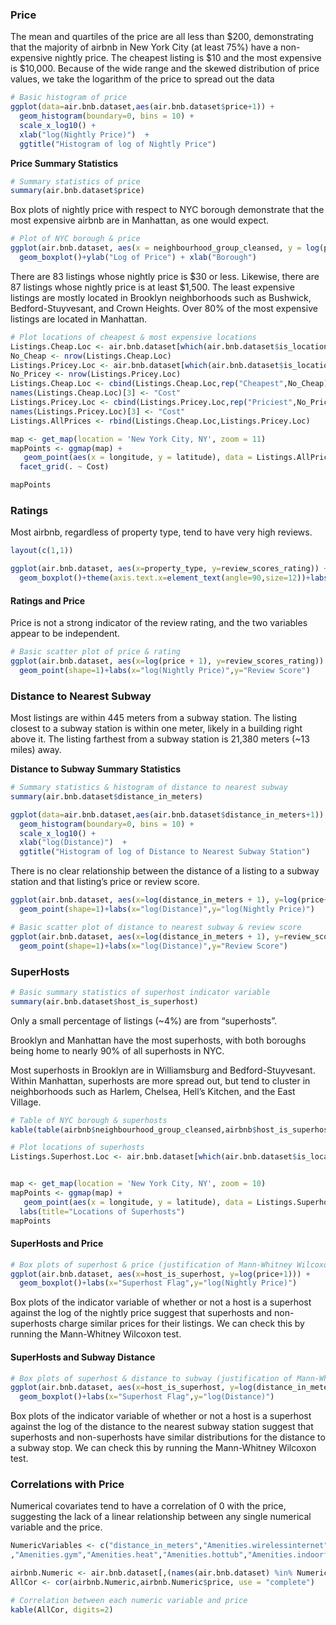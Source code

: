 
### Price

The mean and quartiles of the price are all less than $200, demonstrating that the majority of airbnb in New York City (at least 75%) have a non-expensive nightly price. The cheapest listing is $10 and the most expensive is $10,000. Because of the wide range and the skewed distribution of price values, we take the logarithm of the price to spread out the data

```r

# Basic histogram of price
ggplot(data=air.bnb.dataset,aes(air.bnb.dataset$price+1)) + 
  geom_histogram(boundary=0, bins = 10) + 
  scale_x_log10() +
  xlab("log(Nightly Price)")  + 
  ggtitle("Histogram of log of Nightly Price")

```

**Price Summary Statistics**
```r
# Summary statistics of price
summary(air.bnb.dataset$price)
```

Box plots of nightly price with respect to NYC borough demonstrate that the most expensive airbnb are in Manhattan, as one would expect.

```r
# Plot of NYC borough & price
ggplot(air.bnb.dataset, aes(x = neighbourhood_group_cleansed, y = log(price+1))) + 
  geom_boxplot()+ylab("Log of Price") + xlab("Borough")
```

There are 83 listings whose nightly price is \$30 or less. Likewise, there are 87 listings whose nightly price is at least \$1,500. The least expensive listings are mostly located in Brooklyn neighborhoods such as Bushwick, Bedford-Stuyvesant, and Crown Heights. Over 80% of the most expensive listings are located in Manhattan. 

```r
# Plot locations of cheapest & most expensive locations
Listings.Cheap.Loc <- air.bnb.dataset[which(air.bnb.dataset$is_location_exact=="t" & air.bnb.dataset$price <= 30),c("latitude","longitude")]
No_Cheap <- nrow(Listings.Cheap.Loc)
Listings.Pricey.Loc <- air.bnb.dataset[which(air.bnb.dataset$is_location_exact=="t" & air.bnb.dataset$price >= 1500),c("latitude","longitude")]
No_Pricey <- nrow(Listings.Pricey.Loc)
Listings.Cheap.Loc <- cbind(Listings.Cheap.Loc,rep("Cheapest",No_Cheap))
names(Listings.Cheap.Loc)[3] <- "Cost"
Listings.Pricey.Loc <- cbind(Listings.Pricey.Loc,rep("Priciest",No_Pricey))
names(Listings.Pricey.Loc)[3] <- "Cost"
Listings.AllPrices <- rbind(Listings.Cheap.Loc,Listings.Pricey.Loc)

map <- get_map(location = 'New York City, NY', zoom = 11)
mapPoints <- ggmap(map) +
   geom_point(aes(x = longitude, y = latitude), data = Listings.AllPrices, alpha = .5) +
  facet_grid(. ~ Cost)

mapPoints
```



### Ratings 

Most airbnb, regardless of property type, tend to have very high reviews.

```r
layout(c(1,1))

ggplot(air.bnb.dataset, aes(x=property_type, y=review_scores_rating)) +
  geom_boxplot()+theme(axis.text.x=element_text(angle=90,size=12))+labs(x="Property Type",y="Review Score")

```

#### Ratings and Price

Price is not a strong indicator of the review rating, and the two variables appear to be independent.

```r
# Basic scatter plot of price & rating
ggplot(air.bnb.dataset, aes(x=log(price + 1), y=review_scores_rating)) +
  geom_point(shape=1)+labs(x="log(Nightly Price)",y="Review Score")

```

### Distance to Nearest Subway

Most listings are within 445 meters from a subway station. The listing closest to a subway station is within one meter, likely in a building right above it. The listing farthest from a subway station is 21,380 meters (~13 miles) away.

**Distance to Subway Summary Statistics**
```r
# Summary statistics & histogram of distance to nearest subway
summary(air.bnb.dataset$distance_in_meters)
```
```r
ggplot(data=air.bnb.dataset,aes(air.bnb.dataset$distance_in_meters+1)) + 
  geom_histogram(boundary=0, bins = 10) + 
  scale_x_log10() +
  xlab("log(Distance)")  + 
  ggtitle("Histogram of log of Distance to Nearest Subway Station")
```

There is no clear relationship between the distance of a listing to a subway station and that listing's price or review score.

```r
ggplot(air.bnb.dataset, aes(x=log(distance_in_meters + 1), y=log(price+1))) +
  geom_point(shape=1)+labs(x="log(Distance)",y="log(Nightly Price)")

# Basic scatter plot of distance to nearest subway & review score
ggplot(air.bnb.dataset, aes(x=log(distance_in_meters + 1), y=review_scores_rating)) +
  geom_point(shape=1)+labs(x="log(Distance)",y="Review Score")
```


### SuperHosts

```r
# Basic summary statistics of superhost indicator variable
summary(air.bnb.dataset$host_is_superhost)
```

Only a small percentage of listings (~4%) are from "superhosts".

Brooklyn and Manhattan have the most superhosts, with both boroughs being home to nearly 90% of all superhosts in NYC.

Most superhosts in Brooklyn are in Williamsburg and Bedford-Stuyvesant. Within Manhattan, superhosts are more spread out, but tend to cluster in neighborhoods such as Harlem, Chelsea, Hell's Kitchen, and the East Village.

```r
# Table of NYC borough & superhosts
kable(table(airbnb$neighbourhood_group_cleansed,airbnb$host_is_superhost))
```



```r
# Plot locations of superhosts
Listings.Superhost.Loc <- air.bnb.dataset[which(air.bnb.dataset$is_location_exact=="t" & air.bnb.dataset$host_is_superhost == "t"),c("latitude","longitude")]


map <- get_map(location = 'New York City, NY', zoom = 10)
mapPoints <- ggmap(map) +
   geom_point(aes(x = longitude, y = latitude), data = Listings.Superhost.Loc, alpha = .5)+
  labs(title="Locations of Superhosts")
mapPoints
```


#### SuperHosts and Price

```r
# Box plots of superhost & price (justification of Mann-Whitney Wilcoxon test)
ggplot(air.bnb.dataset, aes(x=host_is_superhost, y=log(price+1))) +
  geom_boxplot()+labs(x="Superhost Flag",y="log(Nightly Price)")
```

Box plots of the indicator variable of whether or not a host is a superhost against the log of the nightly price suggest that superhosts and non-superhosts charge similar prices for their listings. We can check this by running the Mann-Whitney Wilcoxon test.

#### SuperHosts and Subway Distance

```r
# Box plots of superhost & distance to subway (justification of Mann-Whitney Wilcoxon test)
ggplot(air.bnb.dataset, aes(x=host_is_superhost, y=log(distance_in_meters+1))) +
  geom_boxplot()+labs(x="Superhost Flag",y="log(Distance)")
```

Box plots of the indicator variable of whether or not a host is a superhost against the log of the distance to the nearest subway station suggest that superhosts and non-superhosts have similar distributions for the distance to a subway stop. We can check this by running the Mann-Whitney Wilcoxon test.

### Correlations with Price

Numerical covariates tend to have a correlation of 0 with the price, suggesting the lack of a linear relationship between any single numerical variable and the price.

```r
NumericVariables <- c("distance_in_meters","Amenities.wirelessinternet","Couple"    ,"Host.Ver.email","Host.Ver.facebook","Host.Ver.googl","Host.Ver.jumio"             ,"Host.Ver.kba","Host.Ver.linkedin","Host.Ver.manualofflin","Host.Ver.manualonlin"   ,"Host.Ver.none","Host.Ver.phone","Host.Ver.photograph","Host.Ver.review"            ,"Host.Ver.sentid","Host.Ver.weibo","Amenities.aircondit","Amenities.breakfast"      ,"Amenities.buzzerwirelessintercom","Amenities.cabletv","Amenities.carbonmonoxidedetector","Amenities.cat","Amenities.dog","Amenities.doorman","Amenities.dryer"          ,"Amenities.elevatorinbuild","Amenities.essenti","Amenities.familykidfriend",        "Amenities.fireextinguish","Amenities.firstaidkit","Amenities.freeparkingonpremis"   
,"Amenities.gym","Amenities.heat","Amenities.hottub","Amenities.indoorfireplac"      ,"Amenities.internet","Amenities.kitchen","Amenities.otherpet" ,              "Amenities.petsallow","Amenities.petsliveonthisproperti","Amenities.pool"            ,"Amenities.safetycard","Amenities.shampoo","Amenities.smokedetector","Amenities.smokingallow","Amenities.suitableforev","Amenities.washer","Amenities.washerdry"    ,"Amenities.wheelchairaccess","calculated_host_airbnb_count","reviews_per_month", "number_of_reviews","review_scores_rating","review_scores_accuracy",           "review_scores_cleanliness","review_scores_checkin","review_scores_communication"    ,"review_scores_location","review_scores_value","minimum_nights"                ,"maximum_nights","availability_30","availability_365","guests_included", "bathrooms","bedrooms","beds","host_total_airbnb_count","host_response_rate","host_acceptance_rate")

airbnb.Numeric <- air.bnb.dataset[,(names(air.bnb.dataset) %in% NumericVariables)]
AllCor <- cor(airbnb.Numeric,airbnb.Numeric$price, use = "complete")

# Correlation between each numeric variable and price
kable(AllCor, digits=2)
```